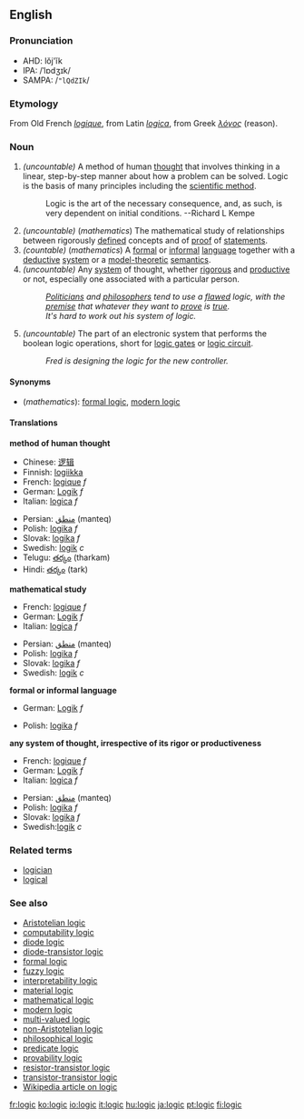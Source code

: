 ==English==

===Pronunciation===
*AHD: lŏj'ĭk
*IPA: /ˈlɒdʒɪk/
*SAMPA: /<tt>"lQdZIk</tt>/

===Etymology===
From Old French ''[[logique#Old French|logique]]'', from Latin ''[[logica#Latin|logica]]'', from Greek ''[[λόγος]]'' (reason).

===Noun===
{{en-noun|logic|logics}}

#''(uncountable)'' A method of human [[thought]] that involves thinking in a linear, step-by-step manner about how a problem can be solved. Logic is the basis of many principles including the [[scientific method]].
#:Logic is the art of the necessary consequence, and, as such, is very dependent on initial conditions.  --Richard L Kempe
#''(uncountable)'' (''mathematics'') The mathematical study of relationships between rigorously [[define]]d concepts and of [[proof]] of [[statement]]s.
#''(countable)'' (''mathematics'')  A [[formal]] or [[informal]] [[language]] together with a [[deductive]] [[system]] or a [[model theory|model-theoretic]] [[semantics]]. 
#''(uncountable)'' Any [[system]] of thought, whether [[rigorous]] and [[productive]] or not, especially one associated with a particular person.
#:''[[politician|Politicians]] and [[philosopher]]s tend to use a [[flaw]]ed logic, with the [[premise]] that whatever they want to [[prove]] is [[true]].''
#:''It's hard to work out his system of logic.''
#''(uncountable)'' The part of an electronic system that performs the boolean logic operations, short for [[logic gate]]s or [[logic circuit]].
#:''Fred is designing the logic for the new controller.''

====Synonyms====
*(''mathematics''): [[formal logic]], [[modern logic]]

====Translations====
'''method of human thought'''
{{top}}
*Chinese: [[逻辑]]
*Finnish: [[logiikka]]
*French: [[logique]] ''f''
*German: [[Logik]] ''f''
*Italian: [[logica#Italian|logica]] ''f''
{{mid}}
*Persian: [[منطق]] (manteq)
*Polish: [[logika]] ''f''
*Slovak: [[logika#Slovak|logika]] ''f''
*Swedish: [[logik]] ''c''
*Telugu: [[తర్కం]] (tharkam)
*Hindi: [[తర్కం]] (tark)
{{bottom}}

'''mathematical study'''
{{top}}
*French: [[logique]] ''f''
*German: [[Logik]] ''f''
*Italian: [[logica#Italian|logica]] ''f''
{{mid}}
*Persian: [[منطق]] (manteq)
*Polish: [[logika]] ''f''
*Slovak: [[logika#Slovak|logika]] ''f''
*Swedish: [[logik]] ''c''
{{bottom}}

'''formal or informal language'''
{{top}}
*German: [[Logik]] ''f''
{{mid}}
*Polish: [[logika]] ''f''
{{bottom}}

'''any system of thought, irrespective of its rigor or productiveness'''
{{top}}
*French: [[logique]] ''f''
*German: [[Logik]] ''f''
*Italian: [[logica#Italian|logica]] ''f''
{{mid}}
*Persian: [[منطق]] (manteq)
*Polish: [[logika]] ''f''
*Slovak: [[logika#Slovak|logika]] ''f''
*Swedish:[[logik]] ''c''
{{bottom}}

===Related terms===
*[[logician]]
*[[logical]]

===See also===
*[[Aristotelian logic]]
*[[computability logic]]
*[[diode logic]]
*[[diode-transistor logic]]
*[[formal logic]]
*[[fuzzy logic]]
*[[interpretability logic]]
*[[material logic]]
*[[mathematical logic]]
*[[modern logic]]
*[[multi-valued logic]]
*[[non-Aristotelian logic]]
*[[philosophical logic]]
*[[predicate logic]]
*[[provability logic]]
*[[resistor-transistor logic]]
*[[transistor-transistor logic]]
*[[w:Logic|Wikipedia article on logic]]

[[fr:logic]]
[[ko:logic]]
[[io:logic]]
[[it:logic]]
[[hu:logic]]
[[ja:logic]]
[[pt:logic]]
[[fi:logic]]